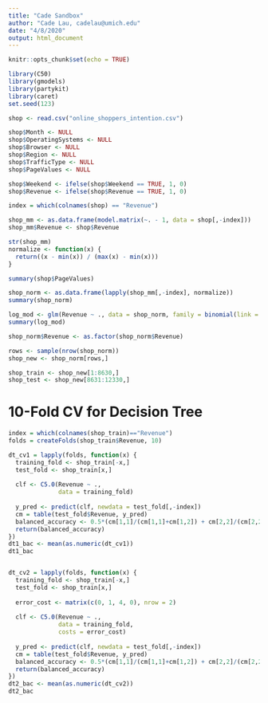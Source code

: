 ```yaml
---
title: "Cade Sandbox"
author: "Cade Lau, cadelau@umich.edu"
date: "4/8/2020"
output: html_document
---
```


```r
knitr::opts_chunk$set(echo = TRUE)
```

```r
library(C50)
library(gmodels)
library(partykit)
library(caret)
set.seed(123)

shop <- read.csv("online_shoppers_intention.csv")

shop$Month <- NULL
shop$OperatingSystems <- NULL
shop$Browser <- NULL
shop$Region <- NULL
shop$TrafficType <- NULL
shop$PageValues <- NULL

shop$Weekend <- ifelse(shop$Weekend == TRUE, 1, 0)
shop$Revenue <- ifelse(shop$Revenue == TRUE, 1, 0)

index = which(colnames(shop) == "Revenue")

shop_mm <- as.data.frame(model.matrix(~. - 1, data = shop[,-index]))
shop_mm$Revenue <- shop$Revenue

str(shop_mm)
normalize <- function(x) {
  return((x - min(x)) / (max(x) - min(x)))
}

summary(shop$PageValues)

shop_norm <- as.data.frame(lapply(shop_mm[,-index], normalize))
summary(shop_norm)

log_mod <- glm(Revenue ~ ., data = shop_norm, family = binomial(link = "logit"))
summary(log_mod)

shop_norm$Revenue <- as.factor(shop_norm$Revenue)

rows <- sample(nrow(shop_norm))
shop_new <- shop_norm[rows,]

shop_train <- shop_new[1:8630,]
shop_test <- shop_new[8631:12330,]
```

# 10-Fold CV for Decision Tree

```r
index = which(colnames(shop_train)=="Revenue")
folds = createFolds(shop_train$Revenue, 10)

dt_cv1 = lapply(folds, function(x) {
  training_fold <- shop_train[-x,]
  test_fold <- shop_train[x,]
  
  clf <- C5.0(Revenue ~ .,
              data = training_fold)
  
  y_pred <- predict(clf, newdata = test_fold[,-index])
  cm = table(test_fold$Revenue, y_pred)
  balanced_accuracy <- 0.5*(cm[1,1]/(cm[1,1]+cm[1,2]) + cm[2,2]/(cm[2,2]+cm[2,1]))
  return(balanced_accuracy)
})
dt1_bac <- mean(as.numeric(dt_cv1))
dt1_bac


dt_cv2 = lapply(folds, function(x) {
  training_fold <- shop_train[-x,]
  test_fold <- shop_train[x,]
  
  error_cost <- matrix(c(0, 1, 4, 0), nrow = 2)
  
  clf <- C5.0(Revenue ~ .,
              data = training_fold,
              costs = error_cost)
  
  y_pred <- predict(clf, newdata = test_fold[,-index])
  cm = table(test_fold$Revenue, y_pred)
  balanced_accuracy <- 0.5*(cm[1,1]/(cm[1,1]+cm[1,2]) + cm[2,2]/(cm[2,2]+cm[2,1]))
  return(balanced_accuracy)
})
dt2_bac <- mean(as.numeric(dt_cv2))
dt2_bac
```











